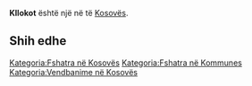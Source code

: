 {{Fshat në 
 | Emri                = Kllokot
 | EmriAlt                = 
 | NAME_SHORT_FORM=      
 | NAME_GENERIC=      
 | NAME_SORT_NAME_RO=      KLLOKOT
 | FULL_NAME_RO = Kllokot
 | FULL_NAME_ND_RO=Kllokot
 | SORT_NAME_RG=KLLOKOT
 | FULL_NAME_RG=Kllokot
 | FULL_NAME_ND_RG=Kllokot
 | SRP_NAME_SHORT_FORM=      
 | SRP_NAME_GENERIC=      
 | SRP_NAME_SORT_NAME_RO=      
 | SRP_FULL_NAME_RO = 
 | SRP_FULL_NAME_ND_RO=
 | SRP_SORT_NAME_RG=
 | SRP_FULL_NAME_RG=
 | SRP_FULL_NAME_ND_RG=
 | Emri (Rasa dhanore) = 
 | Figura              = 
 | Shteti              = Kosovo
 | Komuna              = 
 | Kodi postar         = 
 | Sipërfaqja          = 

 | Popullsia           = 

 | Regj. i popullsisë  = 
 | Dend. e popullsisë  = 
 | Faqja zyrtare       = 
 <!--- Koordinatat ----> 
 | Gjerësia            = 42.371389
 | Gjatësia            = 21.374444
 | Lartësia            = 
}}
'''Kllokot''' është një [[]] në [[]] të [[Kosovës]].

<!-- == Gjeografia == -->
<!-- == Historia == -->
<!-- == Demografia == -->
== Shih edhe ==
{{Komuna }}
{{Kosovo-Administrata-Cung}}

[[Kategoria:Fshatra në Kosovës]]
[[Kategoria:Fshatra në Kommunes ]]
[[Kategoria:Vendbanime në Kosovës]]